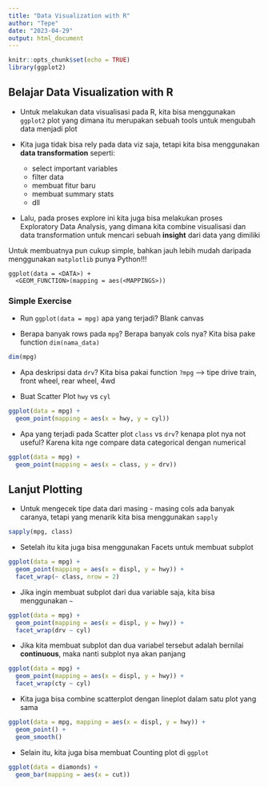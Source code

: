 ---
title: "Data Visualization with R"
author: "Tepe"
date: "2023-04-29"
output: html_document
---

```{r setup, include=FALSE}
knitr::opts_chunk$set(echo = TRUE)
library(ggplot2)
```

## Belajar Data Visualization with R

- Untuk melakukan data visualisasi pada R, kita bisa menggunakan `ggplot2` plot yang dimana itu merupakan sebuah tools untuk mengubah data menjadi plot

- Kita juga tidak bisa rely pada data viz saja, tetapi kita bisa menggunakan **data transformation** seperti:
  - select important variables
  - filter data
  - membuat fitur baru
  - membuat summary stats
  - dll

- Lalu, pada proses explore ini kita juga bisa melakukan proses Exploratory Data Analysis, yang dimana kita combine visualisasi dan data transformation untuk mencari sebuah **insight** dari data yang dimiliki

Untuk membuatnya pun cukup simple, bahkan jauh lebih mudah daripada menggunakan `matplotlib` punya Python!!!

```
ggplot(data = <DATA>) + 
  <GEOM_FUNCTION>(mapping = aes(<MAPPINGS>))
```

### Simple Exercise

- Run `ggplot(data = mpg)` apa yang terjadi? Blank canvas

- Berapa banyak rows pada `mpg`? Berapa banyak cols nya? Kita bisa pake function `dim(nama_data)`

```{r}
dim(mpg)
```

- Apa deskripsi data `drv`? Kita bisa pakai function `?mpg` --> tipe drive train, front wheel, rear wheel, 4wd

- Buat Scatter Plot `hwy` vs `cyl`

```{r}
ggplot(data = mpg) +
  geom_point(mapping = aes(x = hwy, y = cyl))
```

- Apa yang terjadi pada Scatter plot `class` vs `drv`? kenapa plot nya not useful? Karena kita nge compare data categorical dengan numerical

```{r}
ggplot(data = mpg) +
  geom_point(mapping = aes(x = class, y = drv))
```

## Lanjut Plotting

- Untuk mengecek tipe data dari masing - masing cols ada banyak caranya, tetapi yang menarik kita bisa menggunakan `sapply`

```{r}
sapply(mpg, class)
```

- Setelah itu kita juga bisa menggunakan Facets untuk membuat subplot

```{r}
ggplot(data = mpg) + 
  geom_point(mapping = aes(x = displ, y = hwy)) + 
  facet_wrap(~ class, nrow = 2)
```

- Jika ingin membuat subplot dari dua variable saja, kita bisa menggunakan `~`

```{r}
ggplot(data = mpg) +
  geom_point(mapping = aes(x = displ, y = hwy)) +
  facet_wrap(drv ~ cyl)
```

- Jika kita membuat subplot dan dua variabel tersebut adalah bernilai **continuous**, maka nanti subplot nya akan panjang

```{r}
ggplot(data = mpg) +
  geom_point(mapping = aes(x = displ, y = hwy)) +
  facet_wrap(cty ~ cyl)
```

- Kita juga bisa combine scatterplot dengan lineplot dalam satu plot yang sama

```{r}
ggplot(data = mpg, mapping = aes(x = displ, y = hwy)) +
  geom_point() + 
  geom_smooth()
```

- Selain itu, kita juga bisa membuat Counting plot di `ggplot`

```{r diamonds, echo=FALSE}
ggplot(data = diamonds) + 
  geom_bar(mapping = aes(x = cut))
```